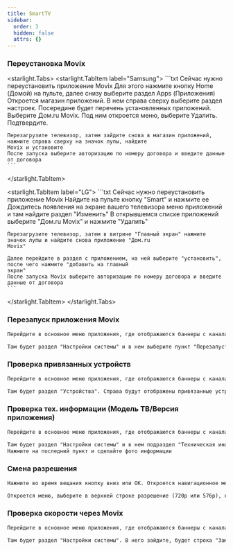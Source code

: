 ```yaml
---
title: SmartTV
sidebar:
  order: 3
  hidden: false
  attrs: {}
---
```

### Переустановка Movix

<starlight.Tabs>
  <starlight.TabItem label="Samsung">
    ```txt
    Сейчас нужно переустановить приложение Movix
    Для этого нажмите кнопку Home (Домой) на пульте, далее снизу выберите раздел Apps (Приложения)
    Откроется магазин приложений. В нем справа сверху выберите раздел настроек. Посередине будет перечень
    установленных приложений. Выберите Дом.ru Movix. Под ним откроется меню, выберите Удалить. Подтвердите.

    Перезагрузите телевизор, затем зайдите снова в магазин приложений, нажмите справа сверху на значок лупы, найдите
    Movix и установите
    После запуска выберите авторизацию по номеру договора и введите данные от договора
    ```
  </starlight.TabItem>

  <starlight.TabItem label="LG">
    ```txt
    Сейчас нужно переустановить приложение Movix
    Найдите на пульте кнопку "Smart" и нажмите ее
    Дождитесь появления на экране вашего телевизора меню приложений и там найдите раздел "Изменить"
    В открывшемся списке приложений выберите "Дом.ru Movix" и нажмите "Удалить"

    Перезагрузите телевизор, затем в витрине "Главный экран" нажмите значок лупы и найдите снова приложение "Дом.ru
    Movix"

    Далее перейдите в раздел с приложением, на ней выберите "установить", после чего нажмите "добавить на главный
    экран"
    После запуска Movix выберите авторизацию по номеру договора и введите данные от договора
    ```
  </starlight.TabItem>
</starlight.Tabs>

### Перезапуск приложения Movix

```txt
Перейдите в основное меню приложения, где отображаются баннеры с каналами\подписками, затем зайдите в настройки (значок шестеренки в правом верхнем углу).

Там будет раздел "Настройки системы" и в нем выберите пункт "Перезапустить приложение"
```

### Проверка привязанных устройств

```txt
Перейдите в основное меню приложения, где отображаются баннеры с каналами\подписками, затем зайдите в настройки (значок шестеренки в правом верхнем углу)

Там будет раздел "Устройства". Справа будут отображены привязанные устройства, где должен быть Ваш ТВ
```

### Проверка тех. информации (Модель ТВ/Версия приложения)

```txt
Перейдите в основное меню приложения, где отображаются баннеры с каналами\подписками, затем зайдите в настройки (значок шестеренки в правом верхнем углу)

Там будет раздел "Настройки системы" и в нем подраздел "Техническая информация"
Нажмите на последний пункт и сделайте фото информации
```

### Смена разрешения

```txt
Нажмите во время вещания кнопку вниз или ОК. Откроется навигационное меню. Выберите справа значок шестеренки и нажмите на нем кнопку ОК

Откроется меню, выберите в верхней строке разрешение (720p или 576p), которое стоит перед последним пунктом "Max", потом нажмите на нем ОК и ниже нажмите кнопку "Применить"
```

### Проверка скорости через Movix

```txt
Перейдите в основное меню приложения, где отображаются баннеры с каналами\подписками, затем зайдите в настройки (значок шестеренки в правом верхнем углу).

Там будет раздел "Настройки системы". В него зайдите, будет строка "Замер скорости". Проведите замер и напишите результаты
```
